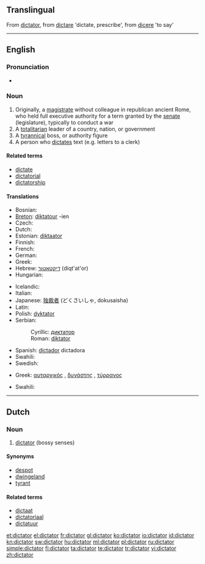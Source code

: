 {{wikipedia}}
==Translingual==
From {{etyl|la}} [[dictator]], from [[dictare]] 'dictate, prescribe', from [[dicere]] 'to say'

----

==English==

===Pronunciation===
* {{audio|en-us-dictator.ogg|Audio (US)}}

===Noun===
{{en-noun}}

# Originally, a [[magistrate]] without colleague in republican ancient Rome, who held full executive authority for a term granted by the [[senate]] (legislature), typically to conduct a war
# A [[totalitarian]] leader of a country, nation, or government
# A [[tyrannical]] boss, or authority figure
# A person who [[dictate]]s text (e.g. letters to a clerk)

====Related terms====
* [[dictate]]
* [[dictatorial]]
* [[dictatorship]]

====Translations====
{{trans-top|totalitarian leader of a dictatorship}}
* Bosnian: {{t-|bs|diktator|m}}
* [[Breton]]: [[diktatour]] {{m}} -ien {{p}}
* Czech: {{t-|cs|diktátor|m}}
* Dutch: {{t-|nl|dictator|m}}
* Estonian: [[diktaator]]
* Finnish: {{t+|fi|diktaattori}}
* French: {{t+|fr|dictateur|m}}
* German: {{t+|de|Diktator|m}}
* Greek: {{t+|el|δικτάτορας|m|sc=Grek}}
* Hebrew: [[דיקטאטור]] (diqt'at'or) {{m}}
* Hungarian: {{t+|hu|diktátor}}
{{trans-mid}}
* Icelandic: {{t|is|einræðiherra|m}}
* Italian: {{t+|it|dittatore|m}}
* Japanese: [[独裁者]] (どくさいしゃ, dokusaisha)
* Latin: {{t-|la|dictator|m}}
* Polish: [[dyktator]] {{m}}
* Serbian:
*: Cyrillic: [[диктатор#Serbian|диктатор]] {{m}}
*: Roman: [[diktator#Serbian|diktator]] {{m}}
* Spanish: [[dictador]] {{m}} dictadora {{f}}
* Swahili: {{t|sw|dikteta}}
* Swedish: {{t+|sv|diktator|c}}
{{trans-bottom}}

{{trans-top|tyrannical boss, or authority figure}}
* Greek: [[αυταρχικός]] {{m}}, [[δυνάστης]] {{m}}, [[τύρρανος]] {{m}}
{{trans-mid}}
* Swahili: {{t|sw|dikteta}}
{{trans-bottom}}

----

==Dutch==

===Noun===
{{nl-noun|g=m|pl1=dictatoren|pl2=dictators|dim=*}} {{m}}

# [[#English|dictator]] (bossy senses)

====Synonyms====
* [[despot]]
* [[dwingeland]]
* [[tyrant]]

====Related terms====
* [[dictaat]]
* [[dictatoriaal]]
* [[dictatuur]]

[[et:dictator]]
[[el:dictator]]
[[fr:dictator]]
[[gl:dictator]]
[[ko:dictator]]
[[io:dictator]]
[[id:dictator]]
[[kn:dictator]]
[[sw:dictator]]
[[hu:dictator]]
[[ml:dictator]]
[[pl:dictator]]
[[ru:dictator]]
[[simple:dictator]]
[[fi:dictator]]
[[ta:dictator]]
[[te:dictator]]
[[tr:dictator]]
[[vi:dictator]]
[[zh:dictator]]